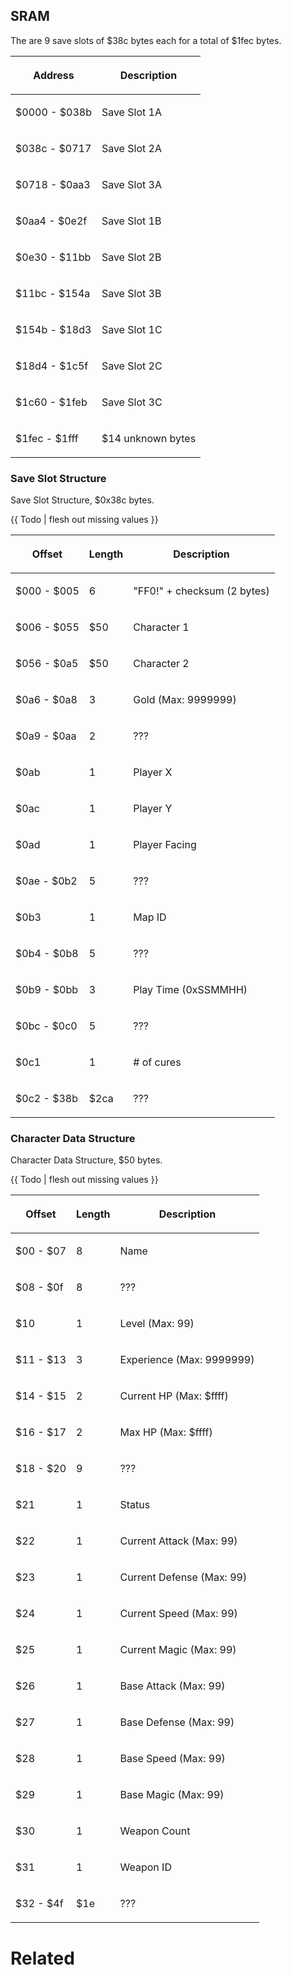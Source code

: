 {{srammap}}

==SRAM==

The are 9 save slots of $38c bytes each for a total of $1fec bytes.

{| class="wikitable"
|-
!  Address  !!  Description
|-
|  $0000 - $038b  ||  Save Slot 1A
|-
|  $038c - $0717  ||  Save Slot 2A
|-
|  $0718 - $0aa3  ||  Save Slot 3A
|-
|  $0aa4 - $0e2f  ||  Save Slot 1B
|-
|  $0e30 - $11bb  ||  Save Slot 2B
|-
|  $11bc - $154a  ||  Save Slot 3B
|-
|  $154b - $18d3  ||  Save Slot 1C
|-
|  $18d4 - $1c5f  ||  Save Slot 2C
|-
|  $1c60 - $1feb  ||  Save Slot 3C
|-  style="background-color:#EAECF0;"
|  $1fec - $1fff  ||  $14 unknown bytes
|}

===Save Slot Structure===

Save Slot Structure, $0x38c bytes.

{{ Todo | flesh out missing values }}

{| class="wikitable"
!  Offset  !!  Length  !!  Description
|-
|  $000 - $005  ||  6  ||  "FF0!" + checksum (2 bytes)
|-
|  $006 - $055  ||  $50  ||  Character 1
|-
|  $056 - $0a5  ||  $50  ||  Character 2
|-
|  $0a6 - $0a8  ||  3  ||  Gold (Max: 9999999)
|-  style="background-color:#EAECF0;"
|  $0a9 - $0aa  ||  2  ||  ???
|-
|  $0ab  ||  1  ||  Player X
|-
|  $0ac  ||  1  ||  Player Y
|-
|  $0ad  ||  1  ||  Player Facing
|-  style="background-color:#EAECF0;"
|  $0ae - $0b2  ||  5  ||  ???
|-
|  $0b3  ||  1  ||  Map ID
|-  style="background-color:#EAECF0;"
|  $0b4 - $0b8  ||  5  ||  ???
|-
|  $0b9 - $0bb  ||  3  ||  Play Time (0xSSMMHH)
|-  style="background-color:#EAECF0;"
|  $0bc - $0c0 ||  5  ||  ???
|-
|  $0c1  ||  1  ||  # of cures
|-  style="background-color:#EAECF0;"
|  $0c2 - $38b  ||  $2ca  ||  ???
|}

===Character Data Structure===

Character Data Structure, $50 bytes.

{{ Todo | flesh out missing values }}

{| class="wikitable"
!  Offset  !!  Length  !!  Description
|-
|  $00 - $07  ||  8  ||  Name
|-  style="background-color:#EAECF0;"
|  $08 - $0f  ||  8  ||  ???
|-
|  $10  ||  1  ||  Level (Max: 99)
|-
|  $11 - $13  ||  3  ||  Experience (Max: 9999999)
|-
|  $14 - $15  ||  2  ||  Current HP (Max: $ffff)
|-
|  $16 - $17  ||  2  ||  Max HP (Max: $ffff)
|-  style="background-color:#EAECF0;"
|  $18 - $20  ||  9  ||  ???
|-
|  $21  ||  1  ||  Status
|-
|  $22  ||  1  ||  Current Attack  (Max: 99)
|-
|  $23  ||  1  ||  Current Defense (Max: 99)
|-
|  $24  ||  1  ||  Current Speed   (Max: 99)
|-
|  $25  ||  1  ||  Current Magic   (Max: 99)
|-
|  $26  ||  1  ||  Base Attack  (Max: 99)
|-
|  $27  ||  1  ||  Base Defense (Max: 99)
|-
|  $28  ||  1  ||  Base Speed   (Max: 99)
|-
|  $29  ||  1  ||  Base Magic   (Max: 99)
|-
|  $30  ||  1  ||  Weapon Count
|-
|  $31  ||  1  ||  Weapon ID
|-  style="background-color:#EAECF0;"
|  $32 - $4f  ||  $1e  ||  ???
|}

=Related=
<br>

{{Internal Data}}
